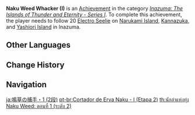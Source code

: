 {{Achievement Infobox
|title        = Naku Weed Whacker (I)
|id           = 80080
|order id     = 0081
|category     = Inazuma: The Islands of Thunder and Eternity - Series I
|description  = Follow 20 [[Electro Seelie]] on [[Narukami Island]], [[Kannazuka]], and [[Yashiori Island]] in [[Inazuma]].
|requirements = 
|primogems    = 10
|tracking     = Tracks the amount of Electro Seelie found.
|topic        = Seelie
|set          = Naku Weed Whacker (I)
|tier         = 2
|tiers_total  = 3
}}
'''Naku Weed Whacker (I)''' is an [[Achievement]] in the category ''[[Inazuma: The Islands of Thunder and Eternity - Series I]]''. To complete this achievement, the player needs to follow 20 [[Electro Seelie]] on [[Narukami Island]], [[Kannazuka]], and [[Yashiori Island]] in Inazuma.
<!--
==Trivia==

==Video Guides==
{{EVT
|video1   = 
|caption1 = 
}}
-->
==Other Languages==
{{Transclude|Naku Weed Whacker (I)|Other Languages}}

==Change History==
{{Change History|2.0}}
<!--
==References==
{{Reflist}}
-->
==Navigation==
{{Achievement Navbox}}

[[ja:鳴草の捕手・1 (2段)]]
[[pt-br:Cortador de Erva Naku - I (Etapa 2)]]
[[th:นักล่าแห่งทุ่ง Naku Weed: ตอนที่ 1 (ระดับ 2)]]